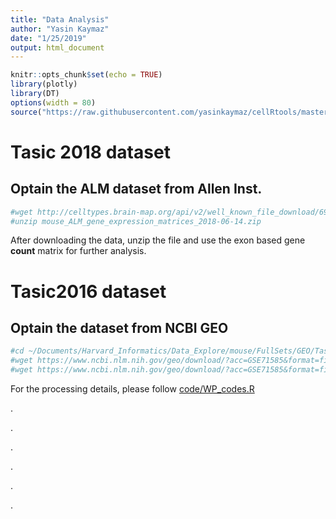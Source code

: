 ```yaml
---
title: "Data Analysis"
author: "Yasin Kaymaz"
date: "1/25/2019"
output: html_document
---
```


```r
knitr::opts_chunk$set(echo = TRUE)
library(plotly)
library(DT)
options(width = 80)
source("https://raw.githubusercontent.com/yasinkaymaz/cellRtools/master/main/functions.R")
```


# Tasic 2018 dataset
## Optain the ALM dataset from Allen Inst.

```bash
#wget http://celltypes.brain-map.org/api/v2/well_known_file_download/694413179
#unzip mouse_ALM_gene_expression_matrices_2018-06-14.zip
```

After downloading the data, unzip the file and use the exon based gene **count** matrix for further analysis.

# Tasic2016 dataset
## Optain the dataset from NCBI GEO

```bash

#cd ~/Documents/Harvard_Informatics/Data_Explore/mouse/FullSets/GEO/Tasic2016/
#wget https://www.ncbi.nlm.nih.gov/geo/download/?acc=GSE71585&format=file&file=GSE71585%5FClustering%5FResults%2Ecsv%2Egz
#wget https://www.ncbi.nlm.nih.gov/geo/download/?acc=GSE71585&format=file&file=GSE71585%5FRefSeq%5FTPM%2Ecsv%2Egz
```


For the processing details, please follow [code/WP_codes.R](https://github.com/yasinkaymaz/Harvard-NissenLab/tree/master/code/WP_codes.R)

.

.

.

.

.

.
